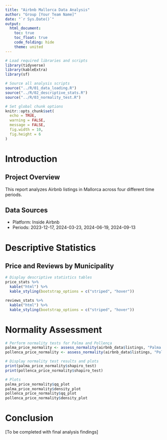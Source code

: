 ```yaml
---
title: "Airbnb Mallorca Data Analysis"
author: "Group [Your Team Name]"
date: "`r Sys.Date()`"
output: 
  html_document:
    toc: true
    toc_float: true
    code_folding: hide
    theme: united
---
```


```r
# Load required libraries and scripts
library(tidyverse)
library(kableExtra)
library(sf)

# Source all analysis scripts
source("../R/01_data_loading.R")
source("../R/02_descriptive_stats.R")
source("../R/03_normality_test.R")

# Set global chunk options
knitr::opts_chunk$set(
  echo = TRUE,
  warning = FALSE,
  message = FALSE,
  fig.width = 10,
  fig.height = 6
)
```

# Introduction

## Project Overview
This report analyzes Airbnb listings in Mallorca across four different time periods.

## Data Sources
- Platform: Inside Airbnb
- Periods: 2023-12-17, 2024-03-23, 2024-06-19, 2024-09-13

# Descriptive Statistics

## Price and Reviews by Municipality

```r
# Display descriptive statistics tables
price_stats %>% 
  kable("html") %>% 
  kable_styling(bootstrap_options = c("striped", "hover"))

reviews_stats %>% 
  kable("html") %>% 
  kable_styling(bootstrap_options = c("striped", "hover"))
```

# Normality Assessment

```r
# Perform normality tests for Palma and Pollença
palma_price_normality <- assess_normality(airbnb_data$listings, "Palma de Mallorca", "price")
pollenca_price_normality <- assess_normality(airbnb_data$listings, "Pollença", "price")

# Display normality test results and plots
print(palma_price_normality$shapiro_test)
print(pollenca_price_normality$shapiro_test)

# Plots
palma_price_normality$qq_plot
palma_price_normality$density_plot
pollenca_price_normality$qq_plot
pollenca_price_normality$density_plot
```

# Conclusion

[To be completed with final analysis findings]